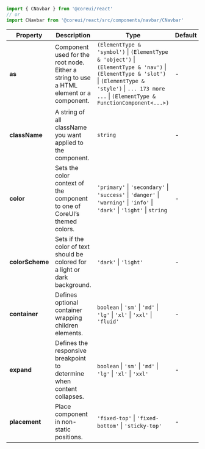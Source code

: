 
```jsx
import { CNavbar } from '@coreui/react'
// or
import CNavbar from '@coreui/react/src/components/navbar/CNavbar'
```

| Property | Description | Type | Default |
| --- | --- | --- | --- |
| **as** | Component used for the root node. Either a string to use a HTML element or a component. | `(ElementType & 'symbol')` \| `(ElementType & 'object')` \| `(ElementType & 'nav')` \| `(ElementType & 'slot')` \| `(ElementType & 'style')` \| `... 173 more ...` \| `(ElementType & FunctionComponent<...>)` | - |
| **className** | A string of all className you want applied to the component. | `string` | - |
| **color** | Sets the color context of the component to one of CoreUI’s themed colors. | `'primary'` \| `'secondary'` \| `'success'` \| `'danger'` \| `'warning'` \| `'info'` \| `'dark'` \| `'light'` \| `string` | - |
| **colorScheme** | Sets if the color of text should be colored for a light or dark background. | `'dark'` \| `'light'` | - |
| **container** | Defines optional container wrapping children elements. | `boolean` \| `'sm'` \| `'md'` \| `'lg'` \| `'xl'` \| `'xxl'` \| `'fluid'` | - |
| **expand** | Defines the responsive breakpoint to determine when content collapses. | `boolean` \| `'sm'` \| `'md'` \| `'lg'` \| `'xl'` \| `'xxl'` | - |
| **placement** | Place component in non-static positions. | `'fixed-top'` \| `'fixed-bottom'` \| `'sticky-top'` | - |
